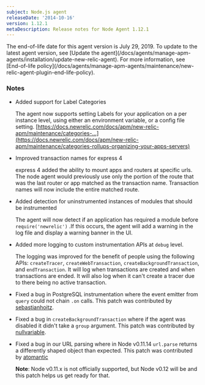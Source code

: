 ```yaml
---
subject: Node.js agent
releaseDate: '2014-10-16'
version: 1.12.1
metaDescription: Release notes for Node Agent 1.12.1
---
```


<Callout variant="important">
  The end-of-life date for this agent version is July 29, 2019. To update to the latest agent version, see [Update the agent](/docs/agents/manage-apm-agents/installation/update-new-relic-agent). For more information, see [End-of-life policy](/docs/agents/manage-apm-agents/maintenance/new-relic-agent-plugin-end-life-policy).
</Callout>

### Notes

* Added support for Label Categories

  The agent now supports setting Labels for your application on a per instance level, using either an environment variable, or a config file setting. [https://docs.newrelic.com/docs/apm/new-relic-apm/maintenance/categories-...](https://docs.newrelic.com/docs/apm/new-relic-apm/maintenance/categories-rollups-organizing-your-apps-servers)
* Improved transaction names for express 4

  express 4 added the ability to mount apps and routers at specific urls. The node agent would previously use only the portion of the route that was the last router or app matched as the transaction name. Transaction names will now include the entire matched route.
* Added detection for uninstrumented instances of modules that should be instrumented

  The agent will now detect if an application has required a module before `require('newrelic')` .If this occurs, the agent will add a warning in the log file and display a warning banner in the UI.
* Added more logging to custom instrumentation APIs at `debug` level.

  The logging was improved for the benefit of people using the following APIs: `createTracer`, `createWebTransaction`, `createBackgroundTransaction`, and `endTransaction`. It will log when transactions are created and when transactions are ended. It will also log when it can't create a tracer due to there being no active transaction.
* Fixed a bug in PostgreSQL instrumentation where the event emitter from `query` could not chain `.on` calls. This patch was contributed by [sebastianhoitz](https://github.com/sebastianhoitz).
* Fixed a bug in `createBackgroundTransaction` where if the agent was disabled it didn't take a `group` argument. This patch was contributed by [nullvariable](https://github.com/nullvariable).
* Fixed a bug in our URL parsing where in Node v0.11.14 `url.parse` returns a differently shaped object than expected. This patch was contributed by [atomantic](https://github.com/atomantic)

  **Note**: Node v0.11.x is not officially supported, but Node v0.12 will be and this patch helps us get ready for that.
